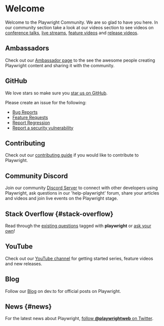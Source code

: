# Welcome

Welcome to the Playwright Community. We are so glad to have you here. In our community section take a look at our videos section to see videos on [conference talks](./conference-videos), [live streams](./live-streams), [feature videos](./feature-videos) and [release videos](./release-videos).

## Ambassadors

Check out our [Ambassador page](./ambassadors) to the see the awesome people creating Playwright content and sharing it with the community.

## GitHub

We love stars so make sure you [star us on GitHub](https://github.com/microsoft/playwright).

Please create an issue for the following:

- [Bug Reports](https://github.com/microsoft/playwright/issues/new?assignees=&labels=&template=bug.md&title=%5BBUG%5D)
- [Feature Requests](https://github.com/microsoft/playwright/issues/new?assignees=&labels=&template=feature_request.md&title=%5BFeature%5D)
- [Report Regression](https://github.com/microsoft/playwright/issues/new?assignees=&labels=&template=regression.md&title=%5BREGRESSION%5D%3A+)
- [Report a security vulnerability](https://github.com/microsoft/playwright/security/policy)

## Contributing

Check out our [contributing guide](https://github.com/microsoft/playwright/blob/main/CONTRIBUTING.md) if you would like to contribute to Playwright.

## Community Discord

Join our community [Discord Server](https://aka.ms/playwright/discord) to connect with other developers using Playwright, ask questions in our 'help-playwright' forum, share your articles and videos and join live events on the Playwright stage.

## Stack Overflow {#stack-overflow}

Read through the [existing questions](https://stackoverflow.com/tags/playwright) tagged with **playwright** or [ask your own](https://stackoverflow.com/questions/ask?tags=playwright)!

## YouTube

Check out our [YouTube channel](https://www.youtube.com/channel/UC46Zj8pDH5tDosqm1gd7WTg) for getting started series, feature videos and new releases.

## Blog

Follow our [Blog](https://dev.to/playwright) on dev.to for official posts on Playwright.

## News {#news}

For the latest news about Playwright, [follow **@playwrightweb** on Twitter](https://twitter.com/playwrightweb).

